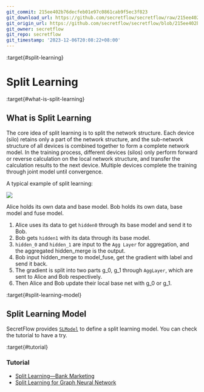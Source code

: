 ```yaml
---
git_commit: 215ee402b76decfeb01e97c0861cab9f5ec3f823
git_download_url: https://github.com/secretflow/secretflow/raw/215ee402b76decfeb01e97c0861cab9f5ec3f823/docs/user_guide/federated_learning/vertical_federated_learning/split_learning.rst
git_origin_url: https://github.com/secretflow/secretflow/blob/215ee402b76decfeb01e97c0861cab9f5ec3f823/docs/user_guide/federated_learning/vertical_federated_learning/split_learning.rst
git_owner: secretflow
git_repo: secretflow
git_timestamp: '2023-12-06T20:08:22+08:00'
---
```


:target{#split-learning}

# Split Learning

:target{#what-is-split-learning}

## What is Split Learning

The core idea of split learning is to split the network structure. Each device (silo) retains only a part of the network structure, and the sub-network structure of all devices is combined together to form a complete network model.
In the training process, different devices (silos) only perform forward or reverse calculation on the local network structure, and transfer the calculation results to the next device. Multiple devices complete the training through joint model until convergence.

A typical example of split learning:

![](../../../_assets/split_learning_tutorial.png)

Alice holds its own data and base model.
Bob holds its own data, base model and fuse model.

1. Alice uses its data to get `hidden0` through its base model and send it to Bob.
2. Bob gets `hidden1` with its data through its base model.
3. `hidden_0` and `hidden_1` are input to the `Agg Layer` for aggregation, and the aggregated hidden\_merge is the output.
4. Bob input hidden\_merge to model\_fuse, get the gradient with label and send it back.
5. The gradient is split into two parts g\_0, g\_1 through `AggLayer`, which are sent to Alice and Bob respectively.
6. Then Alice and Bob update their local base net with g\_0 or g\_1.

:target{#split-learning-model}

## Split Learning Model

SecretFlow provides [`SLModel`](../../../source/secretflow.ml.ml.nn.mdx#secretflow.ml.nn.SLModel "secretflow.ml.nn.SLModel") to define a split learning model.
You can check the tutorial to have a try.

:target{#tutorial}

### Tutorial

- [Split Learning—Bank Marketing](../../../tutorial/Split_Learning_for_bank_marketing.mdx)
- [Split Learning for Graph Neural Network](../../../tutorial/split_learning_gnn.mdx)
